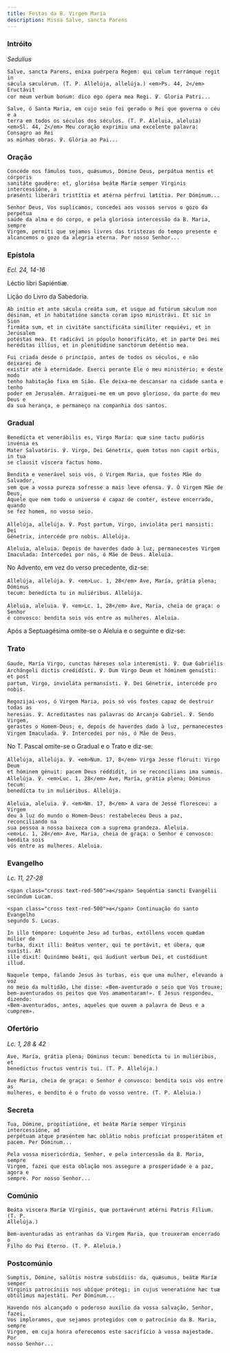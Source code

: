 ```yaml
---
title: Festas da B. Virgem Maria
description: Missa Salve, sancta Parens
---
```


### Intróito

<em>Sedulius</em>

<div class="side-by-side not-content">

    Salve, sancta Parens, eníxa puérpera Regem: qui cœlum terrámque regit in
    sǽcula sæculórum. (T. P. Allelúja, allelúja.) <em>Ps. 44, 2</em> Eructávit
    cor meum verbum bonum: dico ego ópera mea Regi. ℣. Gloria Patri...

    Salve, ó Santa Maria, em cujo seio foi gerado o Rei que governa o céu e a
    terra em todos os séculos dos séculos. (T. P. Aleluia, aleluia)
    <em>Sl. 44, 2</em> Meu coração exprimiu uma excelente palavra: Consagro ao Rei
    as minhas obras. ℣. Glória ao Pai...

</div>

### Oração

<div class="side-by-side not-content">

    Concéde nos fámulos tuos, quǽsumus, Dómine Deus, perpátua mentis et córporis
    sanitáte gaudére: et, gloriósa beátæ Maríæ semper Vírginis intercessióne, a
    præsénti liberári tristítia et ætérna pérfrui lætítia. Per Dóminum...

    Senhor Deus, Vos suplicamos, concedei aos vossos servos o gozo da perpétua
    saúde da alma e do corpo, e pela gloriosa intercessão da B. Maria, sempre
    Virgem, permiti que sejamos livres das tristezas do tempo presente e
    alcancemos o gozo da alegria eterna. Por nosso Senhor...

</div>

### Epístola

<em>Ecl. 24, 14-16</em>

<div class="side-by-side not-content">

Léctio libri Sapiéntiæ.

Lição do Livro da Sabedoria.

    Ab inítio et ante sǽcula creáta sum, et usque ad futúrum sǽculum non
    désinam, et in habitatióne sancta coram ipso ministrávi. Et sic in Sion
    firmáta sum, et in civitáte sanctificáta simíliter requiévi, et in Jerúsalem
    potéstas mea. Et radicávi in pópulo honorificáto, et in parte Dei mei
    heréditas illíus, et in plenitúdine sanctórum deténtio mea.

    Fui criada desde o princípio, antes de todos os séculos, e não deixarei de
    existir até à eternidade. Exerci perante Ele o meu ministério; e deste modo
    tenho habitação fixa em Sião. Ele deixa-me descansar na cidade santa e tenho
    poder em Jerusalém. Arraiguei-me em um povo glorioso, da parte do meu Deus e
    da sua herança, e permaneço na companhia dos santos.

</div>

### Gradual

<div class="side-by-side not-content">

    Benedícta et venerábilis es, Virgo María: quæ sine tactu pudóris invénia es
    Mater Salvatóris. ℣. Virgo, Dei Génetrix, quem totus non capit orbis, in tua
    se clausit víscera factus homo.

    Bendita e venerável sois vós, ó Virgem Maria, que fostes Mãe do Salvador,
    sem que a vossa pureza sofresse a mais leve ofensa. ℣. Ó Virgem Mãe de Deus,
    Aquele que nem todo o universo é capaz de conter, esteve encerrado, quando
    se fez homem, no vosso seio.

    Allelúja, allelúja. ℣. Post partum, Virgo, invioláta perí mansisti: Dei
    Génetrix, intercéde pro nobis. Allelúja.

    Aleluia, aleluia. Depois de haverdes dado à luz, permanecestes Virgem
    Imaculada: Intercedei por nós, ó Mãe de Deus. Aleluia.

</div>

<aside>No Advento, em vez do verso precedente, diz-se:</aside>

<div class="side-by-side not-content">

    Allelúja, allelúja. ℣. <em>Luc. 1, 28</em> Ave, María, grátia plena; Dóminus
    tecum: benedícta tu in muliéribus. Allelúja.

    Aleluia, aleluia. ℣. <em>Lc. 1, 28</em> Ave, Maria, cheia de graça: o Senhor
    é convosco: bendita sois vós entre as mulheres. Aleluia.

</div>

<aside>Após a Septuagésima omite-se o Aleluia e o seguinte e diz-se:</aside>

### Trato

<div class="side-by-side not-content">

    Gaude, María Virgo, cunctas hǽreses sola interemísti. ℣. Quæ Gabriélis
    Archángeli dictis credidísti. ℣. Dum Virgo Deum et hóminem genuísti: et post
    partum, Virgo, invioláta permansísti. ℣. Dei Génetrix, intercéde pro nobis.

    Regozijai-vos, ó Virgem Maria, pois só vós fostes capaz de destruir todas as
    heresias. ℣. Acreditastes nas palavras do Arcanjo Gabriel. ℣. Sendo Virgem,
    gerastes o Homem-Deus; e, depois de haverdes dado à luz, permanecestes
    Virgem Imaculada. ℣. Intercedei por nós, ó Mãe de Deus.

</div>

<aside>No T. Pascal omite-se o Gradual e o Trato e diz-se:</aside>

<div class="side-by-side not-content">

    Allelúja, allelúja. ℣. <em>Num. 17, 8</em> Virga Jesse flóruit: Virgo Deum
    et hóminem génuit: pacem Deus réddidit, in se reconcílians ima summis.
    Allelúja. ℣. <em>Luc. 1, 28</em> Ave, María, grátia plena; Dóminus tecum:
    benedícta tu in muliéribus. Allelúja.

    Aleluia, aleluia. ℣. <em>Nm. 17, 8</em> A vara de Jessé floresceu: a Virgem
    deu à luz do mundo o Homem-Deus: restabeleceu Deus a paz, reconciliando na
    sua pessoa a nossa baixeza com a suprema grandeza. Aleluia.
    <em>Lc. 1, 28</em> Ave, Maria, cheia de graça: o Senhor é convosco: bendita sois
    vós entre as mulheres. Aleluia.

</div>

### Evangelho

<em>Lc. 11, 27-28</em>

<div class="side-by-side not-content">

    <span class="cross text-red-500">✠</span> Sequéntia sancti Evangélii
    secúndum Lucam.

    <span class="cross text-red-500">✠</span> Continuação do santo Evangelho
    segundo S. Lucas.

    In illo témpore: Loquénte Jesu ad turbas, extóllens vocem quædam múlier de
    turba, dixit illi: Beátus venter, qui te portávit, et úbera, quæ suxísti. At
    ille dixit: Quinímmo beáti, qui áudiunt verbum Dei, et custódiunt illud.

    Naquele tempo, falando Jesus às turbas, eis que uma mulher, elevando a voz
    no meio da multidão, Lhe disse: «Bem-aventurado o seio que Vos trouxe;
    bem-aventurados os peitos que Vos amamentaram!». E Jesus respondeu, dizendo:
    «Bem-aventurados, antes, aqueles que ouvem a palavra de Deus e a cumprem».

</div>

### Ofertório

<em>Lc. 1, 28 & 42</em>

<div class="side-by-side not-content">

    Ave, María, grátia plena; Dóminus tecum: benedícta tu in muliéribus, et
    benedíctus fructus ventris tui. (T. P. Allelúja.)

    Ave Maria, cheia de graça: o Senhor é convosco: bendita sois vós entre as
    mulheres, e bendito é o fruto do vosso ventre. (T. P. Aleluia.)

</div>

### Secreta

<div class="side-by-side not-content">

    Tua, Dómine, propitiatióne, et beátæ Maríæ semper Vírginis intercessióne, ad
    perpétuam atque præséntem hæc oblátio nobis profíciat prosperitátem et
    pacem. Per Dóminum...

    Pela vossa misericórdia, Senhor, e pela intercessão da B. Maria, sempre
    Virgem, fazei que esta oblação nos assegure a prosperidade e a paz, agora e
    sempre. Por nosso Senhor...

</div>

### Comúnio

<div class="side-by-side not-content">

    Beáta viscera Maríæ Vírginis, quæ portavérunt ætérni Patris Fílium. (T. P.
    Allelúja.)

    Bem-aventuradas as entranhas da Virgem Maria, que trouxeram encerrado o
    Filho do Pai Eterno. (T. P. Aleluia.)

</div>

### Postcomúnio

<div class="side-by-side not-content">

    Sumptis, Dómine, salútis nostræ subsídiis: da, quǽsumus, beátæ Maríæ semper
    Vírginis patrocíniis nos ubíque prótegi; in cujus veneratióne hæc tuæ
    obtúlimus majestáti. Per Dóminum...

    Havendo nós alcançado o poderoso auxílio da vossa salvação, Senhor, fazei,
    Vos imploramos, que sejamos protegidos com o patrocínio da B. Maria, sempre
    Virgem, em cuja honra oferecemos este sacrifício à vossa majestade. Por
    nosso Senhor...

</div>
